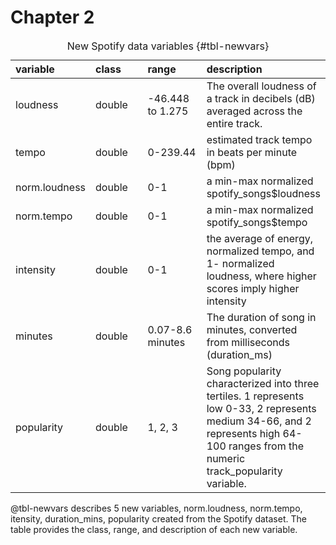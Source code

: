 # Chapter 2

| variable | class | range | description |
|:-|:-|:-|:-|
| loudness | double | -46.448 to 1.275 | The overall loudness of a track in decibels (dB) averaged across the entire track. |
|tempo | double |0-239.44 | estimated track tempo in beats per minute (bpm)|
| norm.loudness   | double    | 0-1               | a min-max normalized spotify_songs\$loudness                                                                      |
| norm.tempo      | double    | 0-1               | a min-max normalized spotify_songs\$tempo                                                                         |
| intensity       | double    | 0-1               | the average of energy, normalized tempo, and 1- normalized loudness, where higher scores imply higher intensity                                                                              |
| minutes   | double    | 0.07-8.6 minutes  | The duration of song in minutes, converted from milliseconds (duration_ms)                                        |
| popularity      | double | 1, 2, 3 | Song popularity characterized into three tertiles. 1 represents low 0-33, 2 represents medium 34-66, and 2 represents high 64-100 ranges from the numeric track_popularity variable.                                                                                          |

: New Spotify data variables {#tbl-newvars}

\@tbl-newvars describes 5 new variables, norm.loudness, norm.tempo, itensity, duration_mins, popularity created from the Spotify dataset. The table provides the class, range, and description of each new variable.
